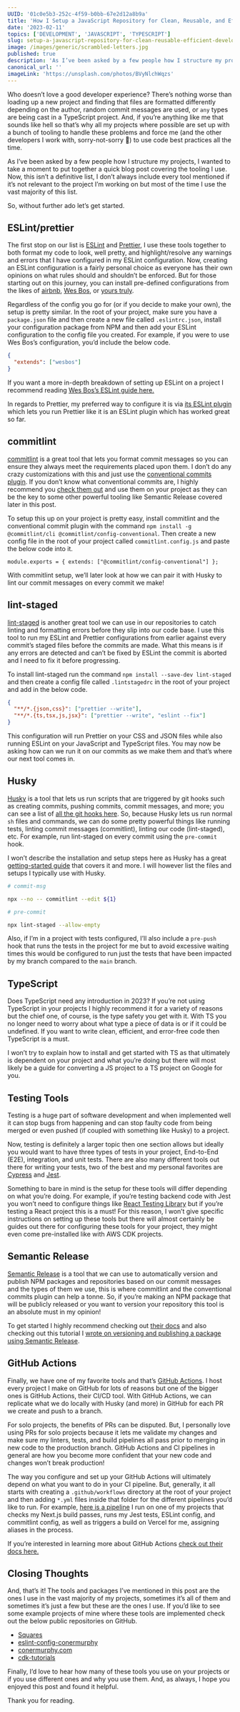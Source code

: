 ```yaml
---
UUID: '01c0e5b3-252c-4f59-b0bb-67e2d12a8b9a'
title: 'How I Setup a JavaScript Repository for Clean, Reusable, and Efficient Development'
date: '2023-02-11'
topics: ['DEVELOPMENT', 'JAVASCRIPT', 'TYPESCRIPT']
slug: setup-a-javascript-repository-for-clean-reusable-efficient-development
image: /images/generic/scrambled-letters.jpg
published: true
description: 'As I’ve been asked by a few people how I structure my projects, I wanted to take a moment to put together a quick blog post covering the tooling I use.'
canonical_url: ''
imageLink: 'https://unsplash.com/photos/BVyNlchWqzs'
---
```


Who doesn’t love a good developer experience? There’s nothing worse than loading up a new project and finding that files are formatted differently depending on the author, random commit messages are used, or `any` types are being cast in a TypeScript project. And, if you’re anything like me that sounds like hell so that’s why all my projects where possible are set up with a bunch of tooling to handle these problems and force me (and the other developers I work with, sorry-not-sorry 👀) to use code best practices all the time.

As I’ve been asked by a few people how I structure my projects, I wanted to take a moment to put together a quick blog post covering the tooling I use. Now, this isn’t a definitive list, I don’t always include every tool mentioned if it’s not relevant to the project I’m working on but most of the time I use the vast majority of this list.

So, without further ado let’s get started.

## ESLint/prettier

The first stop on our list is [ESLint](https://eslint.org/) and [Prettier](https://prettier.io/), I use these tools together to both format my code to look, well pretty, and highlight/resolve any warnings and errors that I have configured in my ESLint configuration. Now, creating an ESLint configuration is a fairly personal choice as everyone has their own opinions on what rules should and shouldn’t be enforced. But for those starting out on this journey, you can install pre-defined configurations from the likes of [airbnb](https://www.npmjs.com/package/eslint-config-airbnb), [Wes Bos](https://www.npmjs.com/package/eslint-config-wesbos), or [yours truly](https://www.npmjs.com/package/eslint-config-conermurphy).

Regardless of the config you go for (or if you decide to make your own), the setup is pretty similar. In the root of your project, make sure you have a `package.json` file and then create a new file called `.eslintrc.json`, install your configuration package from NPM and then add your ESLint configuration to the config file you created. For example, if you were to use Wes Bos’s configuration, you’d include the below code.

```json:[]:.eslintrc.json
{
  "extends": ["wesbos"]
}
```

If you want a more in-depth breakdown of setting up ESLint on a project I recommend reading [Wes Bos’s ESLint guide here.](https://github.com/wesbos/eslint-config-wesbos)

In regards to Prettier, my preferred way to configure it is via [its ESLint plugin](https://github.com/prettier/eslint-plugin-prettier) which lets you run Prettier like it is an ESLint plugin which has worked great so far.

## commitlint

[commitlint](https://commitlint.js.org/#/) is a great tool that lets you format commit messages so you can ensure they always meet the requirements placed upon them. I don’t do any crazy customizations with this and just use the [conventional commits plugin](https://www.npmjs.com/package/@commitlint/config-conventional). If you don’t know what conventional commits are, I highly recommend you [check them out](https://www.conventionalcommits.org/en/v1.0.0/) and use them on your project as they can be the key to some other powerful tooling like Semantic Release covered later in this post.

To setup this up on your project is pretty easy, install commitlint and the conventional commit plugin with the command `npm install -g @commitlint/cli @commitlint/config-conventional`. Then create a new config file in the root of your project called `commitlint.config.js` and paste the below code into it.

```js:[]:./commitlint.config.js:JAVASCRIPT
module.exports = { extends: ["@commitlint/config-conventional"] };
```

With commitlint setup, we’ll later look at how we can pair it with Husky to lint our commit messages on every commit we make!

## lint-staged

[lint-staged](https://github.com/okonet/lint-staged) is another great tool we can use in our repositories to catch linting and formatting errors before they slip into our code base. I use this tool to run my ESLint and Prettier configurations from earlier against every commit’s staged files before the commits are made. What this means is if any errors are detected and can’t be fixed by ESLint the commit is aborted and I need to fix it before progressing.

To install lint-staged run the command `npm install --save-dev lint-staged` and then create a config file called `.lintstagedrc` in the root of your project and add in the below code.

```json
{
  "**/*.{json,css}": ["prettier --write"],
  "**/*.{ts,tsx,js,jsx}": ["prettier --write", "eslint --fix"]
}
```

This configuration will run Prettier on your CSS and JSON files while also running ESLint on your JavaScript and TypeScript files. You may now be asking how can we run it on our commits as we make them and that’s where our next tool comes in.

## Husky

[Husky](https://typicode.github.io/husky/#/) is a tool that lets us run scripts that are triggered by git hooks such as creating commits, pushing commits, commit messages, and more; you can see a list of [all the git hooks here](https://git-scm.com/docs/githooks). So, because Husky lets us run normal `sh` files and commands, we can do some pretty powerful things like running tests, linting commit messages (commitlint), linting our code (lint-staged), etc. For example, run lint-staged on every commit using the `pre-commit` hook.

I won’t describe the installation and setup steps here as Husky has a great [getting-started guide](https://typicode.github.io/husky/#/?id=automatic-recommended) that covers it and more. I will however list the files and setups I typically use with Husky.

```bash
# commit-msg

npx --no -- commitlint --edit ${1}
```

```bash
# pre-commit

npx lint-staged --allow-empty
```

Also, if I’m in a project with tests configured, I’ll also include a `pre-push` hook that runs the tests in the project for me but to avoid excessive waiting times this would be configured to run just the tests that have been impacted by my branch compared to the `main` branch.

## TypeScript

Does TypeScript need any introduction in 2023? If you’re not using TypeScript in your projects I highly recommend it for a variety of reasons but the chief one, of course, is the type safety you get with it. With TS you no longer need to worry about what type a piece of data is or if it could be undefined. If you want to write clean, efficient, and error-free code then TypeScript is a must.

I won’t try to explain how to install and get started with TS as that ultimately is dependent on your project and what you’re doing but there will most likely be a guide for converting a JS project to a TS project on Google for you.

## Testing Tools

Testing is a huge part of software development and when implemented well it can stop bugs from happening and can stop faulty code from being merged or even pushed (if coupled with something like Husky) to a project.

Now, testing is definitely a larger topic then one section allows but ideally you would want to have three types of tests in your project, End-to-End (E2E), integration, and unit tests. There are also many different tools out there for writing your tests, two of the best and my personal favorites are [Cypress](https://www.cypress.io/) and [Jest](https://jestjs.io/).

Something to bare in mind is the setup for these tools will differ depending on what you’re doing. For example, if you’re testing backend code with Jest you won’t need to configure things like [React Testing Library](https://testing-library.com/docs/react-testing-library/intro/) but if you’re testing a React project this is a must! For this reason, I won’t give specific instructions on setting up these tools but there will almost certainly be guides out there for configuring these tools for your project, they might even come pre-installed like with AWS CDK projects.

## Semantic Release

[Semantic Release](https://github.com/semantic-release/semantic-release) is a tool that we can use to automatically version and publish NPM packages and repositories based on our commit messages and the types of them we use, this is where commitlint and the conventional commits plugin can help a tonne. So, if you’re making an NPM package that will be publicly released or you want to version your repository this tool is an absolute must in my opinion!

To get started I highly recommend checking out [their docs](https://semantic-release.gitbook.io/semantic-release/usage/installation) and also checking out this tutorial I [wrote on versioning and publishing a package using Semantic Release](https://conermurphy.com/blog/automatically-publish-maintain-npm-package-semantic-release).

## GitHub Actions

Finally, we have one of my favorite tools and that’s [GitHub Actions](https://github.com/features/actions). I host every project I make on GitHub for lots of reasons but one of the bigger ones is GitHub Actions, their CI/CD tool. With GitHub Actions, we can replicate what we do locally with Husky (and more) in GitHub for each PR we create and push to a branch.

For solo projects, the benefits of PRs can be disputed. But, I personally love using PRs for solo projects because it lets me validate my changes and make sure my linters, tests, and build pipelines all pass prior to merging in new code to the production branch. GitHub Actions and CI pipelines in general are how you become more confident that your new code and changes won’t break production!

The way you configure and set up your GitHub Actions will ultimately depend on what you want to do in your CI pipeline. But, generally, it all starts with creating a `.github/workflows` directory at the root of your project and then adding `*.yml` files inside that folder for the different pipelines you’d like to run. For example, [here is a pipeline](https://github.com/conermurphy/squares/blob/main/.github/workflows/ci.yml) I run on one of my projects that checks my Next.js build passes, runs my Jest tests, ESLint config, and commitlint config, as well as triggers a build on Vercel for me, assigning aliases in the process.

If you’re interested in learning more about GitHub Actions [check out their docs here.](https://docs.github.com/en/actions)

## Closing Thoughts

And, that’s it! The tools and packages I’ve mentioned in this post are the ones I use in the vast majority of my projects, sometimes it’s all of them and sometimes it’s just a few but these are the ones I use. If you’d like to see some example projects of mine where these tools are implemented check out the below public repositories on GitHub.

- [Squares](https://github.com/conermurphy/squares)
- [eslint-config-conermurphy](https://github.com/conermurphy/eslint-config-conermurphy)
- [conermurphy.com](https://github.com/conermurphy/conermurphy.com)
- [cdk-tutorials](https://github.com/conermurphy/cdk-tutorials/)

Finally, I’d love to hear how many of these tools you use on your projects or if you use different ones and why you use them. And, as always, I hope you enjoyed this post and found it helpful.

Thank you for reading.
